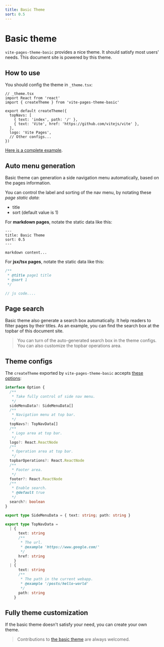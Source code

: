 ```yaml
---
title: Basic Theme
sort: 0.5
---
```



# Basic theme

`vite-pages-theme-basic` provides a nice theme. It should satisfy most users' needs. This document site is powered by this theme.

## How to use

You should config the theme in `_theme.tsx`:

```tsx
// _theme.tsx
import React from 'react'
import { createTheme } from 'vite-pages-theme-basic'

export default createTheme({
  topNavs: [
    { text: 'index', path: '/' },
    { text: 'Vite', href: 'https://github.com/vitejs/vite' },
  ],
  logo: 'Vite Pages',
  // Other configs...
})
```

[Here is a complete example](https://github.com/vitejs/vite-plugin-react-pages/tree/master/fixtures/use-theme).

## Auto menu generation

Basic theme can generation a side navigation menu automatically, based on the pages information.

You can control the label and sorting of the nav menu, by notating these _page static data_:

- title
- sort (default value is 1)

For **markdown pages**, notate the static data like this:

```text
---
title: Basic Theme
sort: 0.5
---

markdown content...
```

For **jsx/tsx pages**, notate the static data like this:

```js
/**
 * @title page1 title
 * @sort 1
 */

// js code....
```

## Page search

Basic theme also generate a search box automatically. It help readers to filter pages by their titles. As an example, you can find the search box at the topbar of this document site.

> You can turn of the auto-generated search box in the theme configs. You can also customize the topbar operations area.

## Theme configs

The `createTheme` exported by `vite-pages-theme-basic` accepts [these options](https://github.com/vitejs/vite-plugin-react-pages/blob/master/packages/theme-basic/src/index.tsx):

```ts
interface Option {
  /**
   * Take fully control of side nav menu.
   */
  sideMenuData?: SideMenuData[]
  /**
   * Navigation menu at top bar.
   */
  topNavs?: TopNavData[]
  /**
   * Logo area at top bar.
   */
  logo?: React.ReactNode
  /**
   * Operation area at top bar.
   */
  topbarOperations?: React.ReactNode
  /**
   * Footer area.
   */
  footer?: React.ReactNode
  /**
   * Enable search.
   * @default true
   */
  search?: boolean
}

export type SideMenuData = { text: string; path: string }

export type TopNavData =
  | {
      text: string
      /**
       * The url.
       * @example 'https://www.google.com/'
       */
      href: string
    }
  | {
      text: string
      /**
       * The path in the current webapp.
       * @example '/posts/hello-world'
       */
      path: string
    }
```

## Fully theme customization

If the basic theme doesn't satisfy your need, you can <Link to="/theme-customization">create your own theme</Link>.

> Contributions to [the basic theme](https://github.com/vitejs/vite-plugin-react-pages/tree/master/packages/theme-basic) are always welcomed.
